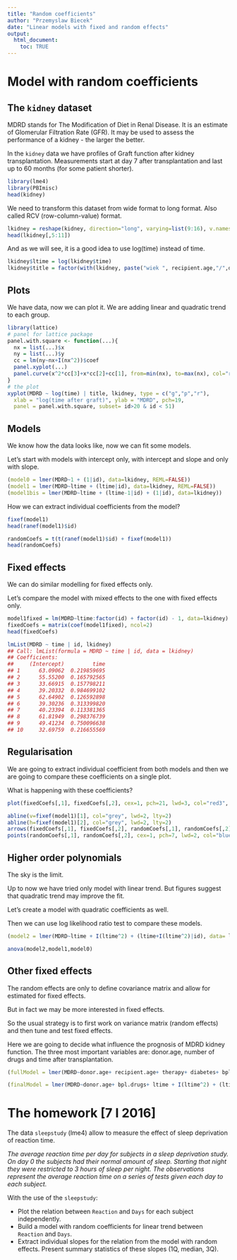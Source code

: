 ```yaml
---
title: "Random coefficients"
author: "Przemyslaw Biecek"
date: "Linear models with fixed and random effects"
output: 
  html_document:
    toc: TRUE
---
```


# Model with random coefficients

## The `kidney` dataset

MDRD stands for The Modification of Diet in Renal Disease. It is an estimate of Glomerular Filtration Rate (GFR). It may be used to assess the performance of a kidney - the larger the better.

In the `kidney` data we have profiles of Graft function after kidney transplantation. Measurements start at day 7 after transplantation and last up to 60 months (for some patient shorter).

```r
library(lme4)
library(PBImisc)
head(kidney)
```

We need to transform this dataset from wide format to long format. Also called RCV (row-column-value) format.

```r
lkidney = reshape(kidney, direction="long", varying=list(9:16), v.names=c("MDRD"), times=c(1/4,1,3,6,12,24,36,60))
head(lkidney[,5:11])
```

And as we will see, it is a good idea to use log(time) instead of time.

```r
lkidney$ltime = log(lkidney$time)
lkidney$title = factor(with(lkidney, paste("wiek ", recipient.age,"/",donor.age, ", zgod. ", discrepancy.AB,"/",discrepancy.DR, sep="")))
```

## Plots

We have data, now we can plot it.
We are adding linear and quadratic trend to each group.

```r
library(lattice)
# panel for lattice package
panel.with.square <- function(...){
  nx = list(...)$x
  ny = list(...)$y
  cc = lm(ny~nx+I(nx^2))$coef
  panel.xyplot(...)
  panel.curve(x^2*cc[3]+x*cc[2]+cc[1], from=min(nx), to=max(nx), col="red")
}
# the plot
xyplot(MDRD ~ log(time) | title, lkidney, type = c("g","p","r"),
  xlab = "log(time after graft)", ylab = "MDRD", pch=19,
  panel = panel.with.square, subset= id>20 & id < 51)
```

## Models

We know how the data looks like, now we can fit some models.

Let's start with models with intercept only, with intercept and slope and only with slope.

```r
(model0 = lmer(MDRD~1 + (1|id), data=lkidney, REML=FALSE))
(model1 = lmer(MDRD~ltime + (ltime|id), data=lkidney, REML=FALSE))
(model1bis = lmer(MDRD~ltime + (ltime-1|id) + (1|id), data=lkidney))
```

How we can extract individual coefficients from the model?

```r
fixef(model1)
head(ranef(model1)$id)

randomCoefs = t(t(ranef(model1)$id) + fixef(model1))
head(randomCoefs)
```

## Fixed effects

We can do similar modelling for fixed effects only. 

Let's compare the model with mixed effects to the one with fixed effects only.

```r
model1fixed = lm(MDRD~ltime:factor(id) + factor(id) - 1, data=lkidney)
fixedCoefs = matrix(coef(model1fixed), ncol=2)
head(fixedCoefs)
```

```r
lmList(MDRD ~ time | id, lkidney)
## Call: lmList(formula = MDRD ~ time | id, data = lkidney) 
## Coefficients:
##     (Intercept)         time
## 1      63.09062  0.219859695
## 2      55.55200  0.165792565
## 3      33.66915  0.157798211
## 4      39.20332  0.984699102
## 5      62.64902  0.126592898
## 6      39.30236  0.313399820
## 7      40.23394  0.113381365
## 8      61.81949  0.298376739
## 9      49.41234  0.750096638
## 10     32.69759  0.216655569
```

## Regularisation  

We are going to extract individual coefficient from both models and then we are going to compare these coefficients on a single plot.

What is happening with these coefficients?
  
```r
plot(fixedCoefs[,1], fixedCoefs[,2], cex=1, pch=21, lwd=3, col="red3", xlab=expression(a[i]), ylab=expression(b[i]))

abline(v=fixef(model1)[1], col="grey", lwd=2, lty=2)
abline(h=fixef(model1)[2], col="grey", lwd=2, lty=2)
arrows(fixedCoefs[,1], fixedCoefs[,2], randomCoefs[,1], randomCoefs[,2], angle=15, length=0.1, lwd=1)
points(randomCoefs[,1], randomCoefs[,2], cex=1, pch=7, lwd=2, col="blue3")
```

## Higher order polynomials

The sky is the limit.

Up to now we have tried only model with linear trend. But figures suggest that quadratic trend may improve the fit.

Let's create a model with quadratic coefficients as well.

Then we can use log likelihood ratio test to compare these models.

```r
(model2 = lmer(MDRD~ltime + I(ltime^2) + (ltime+I(ltime^2)|id), data= lkidney, REML=FALSE))

anova(model2,model1,model0)
```

## Other fixed effects

The random effects are only to define covariance matrix and allow for estimated for fixed effects.

But in fact we may be more interested in fixed effects.

So the usual strategy is to first work on variance matrix (random effects) and then tune and test fixed effects.

Here we are going to decide what influence the prognosis of MDRD kidney function. The three most important variables are: donor.age, number of drugs and time after transplantation.

```r
(fullModel = lmer(MDRD~donor.age+ recipient.age+ therapy+ diabetes+ bpl.drugs+ discrepancy.AB+ discrepancy.DR + ltime + I(ltime^2) + (ltime + I(ltime^2)|id), data=lkidney, REML=FALSE))

(finalModel = lmer(MDRD~donor.age+ bpl.drugs+ ltime + I(ltime^2) + (ltime+I(ltime^2)|id), data=lkidney, REML=FALSE))

```


# The homework [7 I 2016]

The data `sleepstudy`  (lme4) allow to measure the effect of sleep deprivation of reaction time.

*The average reaction time per day for subjects in a sleep deprivation study. On day 0 the subjects had their normal amount of sleep. Starting that night they were restricted to 3 hours of sleep per night. The observations represent the average reaction time on a series of tests given each day to each subject.*

With the use of the `sleepstudy`:

- Plot the relation between `Reaction` and `Days` for each subject independently.
- Build a model with random coefficients for linear trend between `Reaction` and `Days`.
- Extract individual slopes for the relation from the model with random effects. Present summary statistics of these slopes (1Q, median, 3Q).


